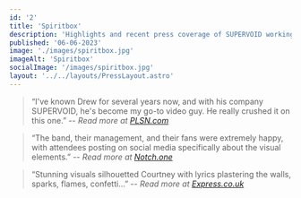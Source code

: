 ```yaml
---
id: '2'
title: 'Spiritbox'
description: 'Highlights and recent press coverage of SUPERVOID working with Spiritbox'
published: '06-06-2023'
image: './images/spiritbox.jpg'
imageAlt: 'Spiritbox'
socialImage: '/images/spiritbox.jpg'
layout: '../../layouts/PressLayout.astro'
---
```



<PostHeader image={headerImage} frontmatter={frontmatter} />

> “I've known Drew for several years now, and with his company SUPERVOID, he's become my go-to video guy. He really crushed it on this one.”
> -- <cite>Read more at <a href="https://plsn.com/articles/production-spotlight/spiritbox-the-eternal-blue-tour/" target="_blank" rel="noopener noreferrer">PLSN.com</a></cite>

> “The band, their management, and their fans were extremely happy, with attendees posting on social media specifically about the visual elements.”
> -- <cite>Read more at <a href="https://www.notch.one/portfolio/spiritbox-eternal-blue/" target="_blank" rel="noopener noreferrer">Notch.one</a></cite>

> “Stunning visuals silhouetted Courtney with lyrics plastering the walls, sparks, flames, confetti…”
> -- <cite>Read more at <a href="https://www.express.co.uk/entertainment/music/1791100/spiritbox-review-london-roundhouse-courtney-laplante" target="_blank" rel="noopener noreferrer">Express.co.uk</a></cite>
